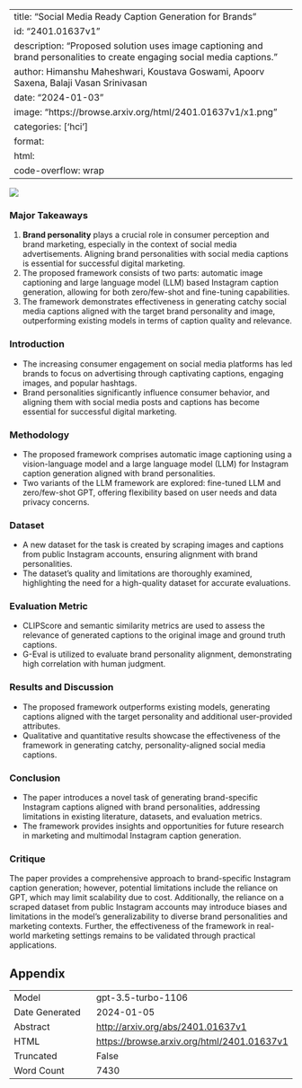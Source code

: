 
---
title: "Social Media Ready Caption Generation for Brands"
id: "2401.01637v1"
description: "Proposed solution uses image captioning and brand personalities to create engaging social media captions."
author: Himanshu Maheshwari, Koustava Goswami, Apoorv Saxena, Balaji Vasan Srinivasan
date: "2024-01-03"
image: "https://browse.arxiv.org/html/2401.01637v1/x1.png"
categories: ['hci']
format:
  html:
    code-overflow: wrap
---

![](https://browse.arxiv.org/html/2401.01637v1/x1.png)

### Major Takeaways
1. **Brand personality** plays a crucial role in consumer perception and brand marketing, especially in the context of social media advertisements. Aligning brand personalities with social media captions is essential for successful digital marketing.
2. The proposed framework consists of two parts: automatic image captioning and large language model (LLM) based Instagram caption generation, allowing for both zero/few-shot and fine-tuning capabilities.
3. The framework demonstrates effectiveness in generating catchy social media captions aligned with the target brand personality and image, outperforming existing models in terms of caption quality and relevance.

### Introduction
- The increasing consumer engagement on social media platforms has led brands to focus on advertising through captivating captions, engaging images, and popular hashtags.
- Brand personalities significantly influence consumer behavior, and aligning them with social media posts and captions has become essential for successful digital marketing.

### Methodology
- The proposed framework comprises automatic image captioning using a vision-language model and a large language model (LLM) for Instagram caption generation aligned with brand personalities.
- Two variants of the LLM framework are explored: fine-tuned LLM and zero/few-shot GPT, offering flexibility based on user needs and data privacy concerns.

### Dataset
- A new dataset for the task is created by scraping images and captions from public Instagram accounts, ensuring alignment with brand personalities.
- The dataset's quality and limitations are thoroughly examined, highlighting the need for a high-quality dataset for accurate evaluations.

### Evaluation Metric
- CLIPScore and semantic similarity metrics are used to assess the relevance of generated captions to the original image and ground truth captions.
- G-Eval is utilized to evaluate brand personality alignment, demonstrating high correlation with human judgment.

### Results and Discussion
- The proposed framework outperforms existing models, generating captions aligned with the target personality and additional user-provided attributes.
- Qualitative and quantitative results showcase the effectiveness of the framework in generating catchy, personality-aligned social media captions.

### Conclusion
- The paper introduces a novel task of generating brand-specific Instagram captions aligned with brand personalities, addressing limitations in existing literature, datasets, and evaluation metrics.
- The framework provides insights and opportunities for future research in marketing and multimodal Instagram caption generation.

### Critique
The paper provides a comprehensive approach to brand-specific Instagram caption generation; however, potential limitations include the reliance on GPT, which may limit scalability due to cost. Additionally, the reliance on a scraped dataset from public Instagram accounts may introduce biases and limitations in the model's generalizability to diverse brand personalities and marketing contexts. Further, the effectiveness of the framework in real-world marketing settings remains to be validated through practical applications.

## Appendix

|          |          |
|----------|----------|
| Model     | gpt-3.5-turbo-1106       |
| Date Generated     | 2024-01-05       |
| Abstract | [http://arxiv.org/abs/2401.01637v1](http://arxiv.org/abs/2401.01637v1)        |
| HTML     | [https://browse.arxiv.org/html/2401.01637v1](https://browse.arxiv.org/html/2401.01637v1)       |
| Truncated       | False       |
| Word Count       | 7430       |